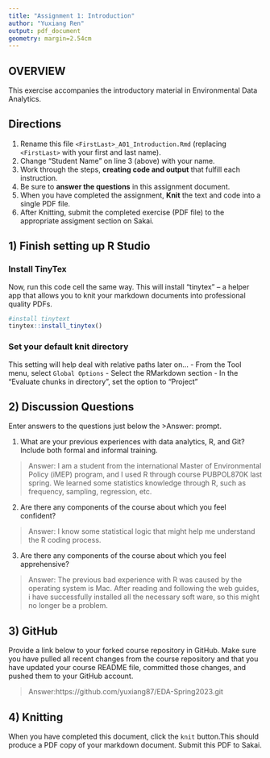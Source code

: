 ```yaml
---
title: "Assignment 1: Introduction"
author: "Yuxiang Ren"
output: pdf_document
geometry: margin=2.54cm
---
```


## OVERVIEW

This exercise accompanies the introductory material in Environmental Data Analytics.

## Directions

1.  Rename this file `<FirstLast>_A01_Introduction.Rmd` (replacing `<FirstLast>` with your first and last name).
2.  Change "Student Name" on line 3 (above) with your name.
3.  Work through the steps, **creating code and output** that fulfill each instruction.
4.  Be sure to **answer the questions** in this assignment document.
5.  When you have completed the assignment, **Knit** the text and code into a single PDF file.
6.  After Knitting, submit the completed exercise (PDF file) to the appropriate assigment section on Sakai.

## 1) Finish setting up R Studio

### Install TinyTex

Now, run this code cell the same way. This will install "tinytex" -- a helper app that allows you to knit your markdown documents into professional quality PDFs.

```r
#install tinytext
tinytex::install_tinytex()
```

### Set your default knit directory

This setting will help deal with relative paths later on... - From the Tool menu, select `Global Options` - Select the RMarkdown section - In the "Evaluate chunks in directory", set the option to "Project"

## 2) Discussion Questions

Enter answers to the questions just below the \>Answer: prompt.

1.  What are your previous experiences with data analytics, R, and Git? Include both formal and informal training.

> Answer: I am a student from the international Master of Environmental Policy (iMEP) program, and I used R through course PUBPOL870K last spring. We learned some statistics knowledge through R, such as frequency, sampling, regression, etc.

2.  Are there any components of the course about which you feel confident?

> Answer: I know some statistical logic that might help me understand the R coding process.

3.  Are there any components of the course about which you feel apprehensive?

> Answer: The previous bad experience with R was caused by the operating system is Mac. After reading and following the web guides, i have successfully installed all the necessary soft ware, so this might no longer be a problem.

## 3) GitHub

Provide a link below to your forked course repository in GitHub. Make sure you have pulled all recent changes from the course repository and that you have updated your course README file, committed those changes, and pushed them to your GitHub account.

> Answer:https://github.com/yuxiang87/EDA-Spring2023.git

## 4) Knitting

When you have completed this document, click the `knit` button.This should produce a PDF copy of your markdown document. Submit this PDF to Sakai.
